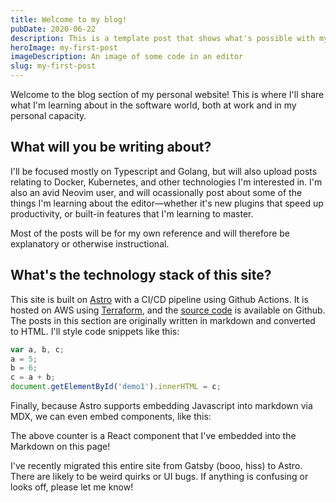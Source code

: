 ```yaml
---
title: Welcome to my blog!
pubDate: 2020-06-22
description: This is a template post that shows what's possible with my blog.
heroImage: my-first-post
imageDescription: An image of some code in an editor
slug: my-first-post
---
```


Welcome to the blog section of my personal website! This is where I'll share what I'm learning about in the software world, both at work and in my personal capacity.

## What will you be writing about?

I'll be focused mostly on Typescript and Golang, but will also upload posts relating to Docker, Kubernetes, and other technologies I'm interested in. I'm also an avid Neovim user, and will ocassionally post about some of the things I'm learning about the editor—whether it's new plugins that speed up productivity, or built-in features that I'm learning to master.

Most of the posts will be for my own reference and will therefore be explanatory or otherwise instructional.

## What's the technology stack of this site?

This site is built on <a aria-label="astro" href="https://www.astro.build">Astro</a> with a CI/CD pipeline using Github Actions. It is hosted on AWS using <a href="https://www.terraform.io/">Terraform</a>, and the <a href="https://github.com/harrisoncramer/harrisoncramer.me">source code</a> is available on Github. The posts in this section are originally written in markdown and converted to HTML. I'll style code snippets like this:


```javascript
var a, b, c;
a = 5;
b = 6;
c = a + b;
document.getElementById('demo1').innerHTML = c;
```

Finally, because Astro supports embedding Javascript into markdown via MDX, we can even embed components, like this:

<MyCounter client:load />

The above counter is a React component that I've embedded into the Markdown on this page!

I've recently migrated this entire site from Gatsby (booo, hiss) to Astro. There are likely to be weird quirks or UI bugs. If anything is confusing or looks off, please let me know!
